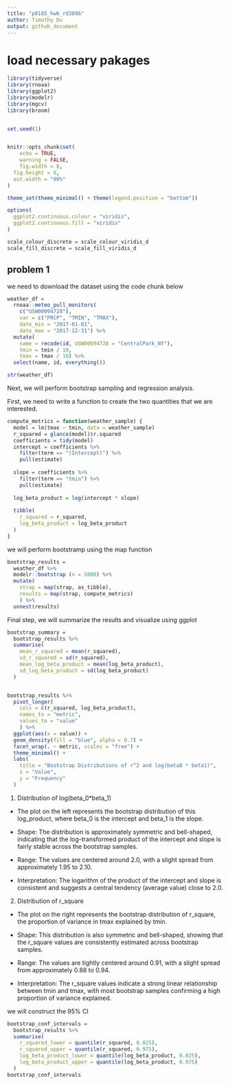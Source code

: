 ```yaml
---
title: "p8105_hw6_rd3096"
author: Timothy Du
output: github_document
---
```


# load necessary pakages 
```r
library(tidyverse)
library(rnoaa)
library(ggplot2)
library(modelr)
library(mgcv)
library(broom)


set.seed(1)


knitr::opts_chunk$set(
	echo = TRUE,
	warning = FALSE,
	fig.width = 8, 
  fig.height = 6,
  out.width = "90%"
)

theme_set(theme_minimal() + theme(legend.position = "bottom"))

options(
  ggplot2.continuous.colour = "viridis",
  ggplot2.continuous.fill = "viridis"
)

scale_colour_discrete = scale_colour_viridis_d
scale_fill_discrete = scale_fill_viridis_d
```

## problem 1

we need to download the dataset using the code chunk below
```r
weather_df = 
  rnoaa::meteo_pull_monitors(
    c("USW00094728"),
    var = c("PRCP", "TMIN", "TMAX"), 
    date_min = "2017-01-01",
    date_max = "2017-12-31") %>%
  mutate(
    name = recode(id, USW00094728 = "CentralPark_NY"),
    tmin = tmin / 10,
    tmax = tmax / 10) %>%
  select(name, id, everything())

str(weather_df)
```

Next, we will perform bootstrap sampling and regression analysis.

First, we need to write a function to create the two quantities that we are interested.
```r
compute_metrics = function(weather_sample) {
  model = lm(tmax ~ tmin, data = weather_sample)
  r_squared = glance(model)$r.squared
  coefficients = tidy(model)
  intercept = coefficients %>% 
    filter(term == "(Intercept)") %>% 
    pull(estimate)
  
  slope = coefficients %>%
    filter(term == "tmin") %>% 
    pull(estimate)
  
  log_beta_product = log(intercept * slope)
  
  tibble(
    r_squared = r_squared,
    log_beta_product = log_beta_product
  )
}
```

we will perform bootstramp using the map function
```r
bootstrap_results = 
  weather_df %>%
  modelr::bootstrap (n = 5000) %>% 
  mutate(
    strap = map(strap, as_tibble),
    results = map(strap, compute_metrics)
    ) %>%
  unnest(results)
```

Final step, we will summarize the results and visualize using ggplot
```r
bootstrap_summary =
  bootstrap_results %>%
  summarise(
    mean_r_squared = mean(r_squared),
    sd_r_squared = sd(r_squared),
    mean_log_beta_product = mean(log_beta_product),
    sd_log_beta_product = sd(log_beta_product)
  )


bootstrap_results %>%
  pivot_longer(
    cols = c(r_squared, log_beta_product), 
    names_to = "metric", 
    values_to = "value"
    ) %>%
  ggplot(aes(x = value)) +
  geom_density(fill = "blue", alpha = 0.7) +
  facet_wrap(. ~ metric, scales = "free") +
  theme_minimal() +
  labs(
    title = "Bootstrap Distributions of r^2 and log(beta0 * beta1)",
    x = "Value",
    y = "Frequency"
  )
```
1. Distribution of log(beta_0*beta_1)

* The plot on the left represents the bootstrap distribution of this log_product, where beta_0 is the intercept and beta_1 is the slope.

* Shape: The distribution is approximately symmetric and bell-shaped, indicating that the log-transformed product of the intercept and slope is fairly stable across the bootstrap samples.

* Range: The values are centered around 2.0, with a slight spread from approximately 1.95 to 2.10.

* Interpretation: The logarithm of the product of the intercept and slope is consistent and suggests a central tendency (average value) close to 2.0.

2. Distribution of r_square

* The plot on the right represents the bootstrap distribution of r_square, the proportion of variance in tmax explained by tmin.

* Shape: This distribution is also symmetric and bell-shaped, showing that the r_square values are consistently estimated across bootstrap samples.

* Range: The values are tightly centered around 0.91, with a slight spread from approximately 0.88 to 0.94.

* Interpretation: The r_square values indicate a strong linear relationship between tmin and tmax, with most bootstrap samples confirming a high proportion of variance explained.

we will construct the 95% CI

```r
bootstrap_conf_intervals =
  bootstrap_results %>%
  summarise(
    r_squared_lower = quantile(r_squared, 0.025),
    r_squared_upper = quantile(r_squared, 0.975),
    log_beta_product_lower = quantile(log_beta_product, 0.025),
    log_beta_product_upper = quantile(log_beta_product, 0.975)
  )
bootstrap_conf_intervals
```

